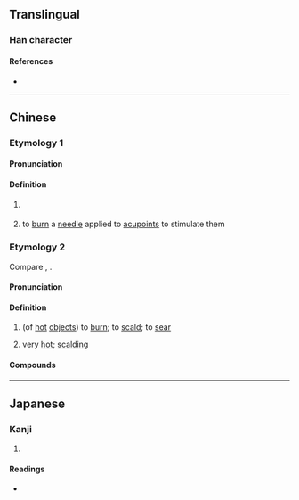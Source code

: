 {{character info/new}}
==Translingual==

===Han character===
{{Han char|rn=86|rad=火|as=08|sn=12|four=|canj=FTOB|ids=⿰火芮}}

====References====
* {{Han ref|kx=0674.170|dkj=19131|dj=1086.060|hdz=32203.090|uh=712B|ud=28971}}

----

==Chinese==

===Etymology 1===
====Pronunciation====
{{zh-pron
|m=ruò
|cat=v
}}

====Definition====
{{zh-hanzi}}
# {{zh-hg}} {{zh-alt-form|爇|''to ignite; to set on fire''}}
# {{lb|zh|TCM}} to [[burn]] a [[needle]] applied to [[acupoint]]s to stimulate them

===Etymology 2===
Compare {{cog|za|ndat||hot}}, {{cog|th|เดือด||to boil}}.

====Pronunciation====
{{zh-forms|alt=烙,辣,㶧}}
{{zh-pron
|c=naat3,laat3
|cat=v,a
}}

====Definition====
{{zh-hanzi}}
# {{lb|zh|Cantonese}} (of [[hot]] [[objects]]) to [[burn]]; to [[scald]]; to [[sear]]
#: {{zh-x|我 畀 滾水 焫 嚫 手。|I was ''scalded'' by boiling water.|C}}
# {{lb|zh|Cantonese}} very [[hot]]; [[scalding]]

====Compounds====
{{zh-der|焫手|焫雞|焫㷫}}


----

==Japanese==

===Kanji===
{{ja-kanji|grade=|rs=火08}}

# {{defn|lang=ja|sort=火08}}

====Readings====
* {{ja-readings|on=[[ぜつ]] (zetsu), [[ねち]] (nechi)|kun=[[やく]] (yaku)}}